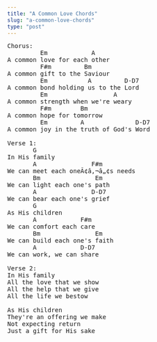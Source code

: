 ```yaml
---
title: "A Common Love Chords"
slug: "a-common-love-chords"
type: "post"
---
```


<pre>
Chorus:
         Em            A 
A common love for each other 
         F#m         Bm 
A common gift to the Saviour 
         Em           A         D-D7 
A common bond holding us to the Lord 
         Em                  A 
A common strength when we're weary 
         F#m        Bm 
A common hope for tomorrow 
         Em         A              D-D7 
A common joy in the truth of God's Word   

Verse 1:
       G 
In His family  
       A               F#m
We can meet each oneÃ¢â‚¬â„¢s needs 
       Bm               Em 
We can light each one's path 
       A               D-D7 
We can bear each one's grief 
       G 
As His children  
       A            F#m 
We can comfort each care 
       Bm               Em 
We can build each one's faith 
       A            D-D7 
We can work, we can share   

Verse 2:
In His family 
All the love that we show 
All the help that we give 
All the life we bestow 

As His children 
They're an offering we make 
Not expecting return 
Just a gift for His sake
</pre>